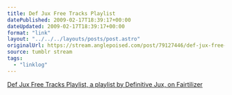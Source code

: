 ```yaml
---
title: Def Jux Free Tracks Playlist
datePublished: 2009-02-17T18:39:17+00:00
dateUpdated: 2009-02-17T18:39:17+00:00
format: "link"
layout: "../../../layouts/posts/post.astro"
originalUrl: https://stream.anglepoised.com/post/79127446/def-jux-free-tracks-playlist-a-playlist-by
source: tumblr stream
tags:
  - "linklog"
---
```


[Def Jux Free Tracks Playlist, a playlist by Definitive Jux, on Fairtilizer][1]

[1]: http://fairtilizer.com/playlists/11532
